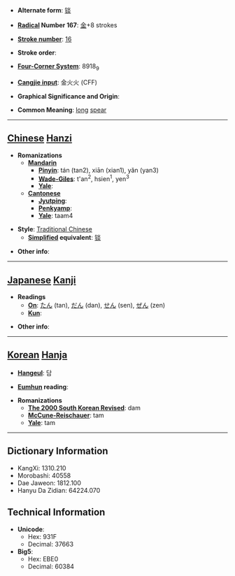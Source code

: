 * '''Alternate form''': [[锬]]

* '''[[Wiktionary:Chinese radical index| Radical]] Number 167''': [[Wiktionary:Chinese radical index 金|金]]+8 strokes

* '''[[Wiktionary:Chinese total strokes index|Stroke number]]''': [[Wiktionary:Chinese total strokes index 16|16]]

* '''Stroke order''': 

* '''[[Wiktionary:Chinese four corner index|Four-Corner System]]''': 8918<sub>9</sub>

* '''[[Wiktionary:Chinese Cangjie index|Cangjie input]]''': 金火火 (CFF)

* '''Graphical Significance and Origin''': 

* '''Common Meaning''': [[long]] [[spear]]

----

== [[Chinese]] [[Hanzi]] ==

* '''Romanizations'''
** '''[[Mandarin]]'''
*** '''[[Pinyin]]''': tán (tan2), xiān (xian1), yǎn (yan3)
*** '''[[Wade-Giles]]''': t'an<sup>2</sup>, hsien<sup>1</sup>, yen<sup>3</sup>
*** '''[[Yale]]''': 
** '''[[Cantonese]]'''
*** '''[[Jyutping]]''':
*** '''[[Penkyamp]]''': 
*** '''[[Yale]]''': taam4

* '''Style''': [[Traditional Chinese]] 
** '''[[Simplified Chinese|Simplified]] equivalent''': [[锬]]

* '''Other info''': 

----

== [[Japanese]] [[Kanji]] ==

* '''Readings'''
** '''[[On]]''': [[たん]] (tan), [[だん]] (dan), [[せん]] (sen), [[ぜん]] (zen)
** '''[[Kun]]''': 

* '''Other info''':  

----

== [[Korean]] [[Hanja]] ==

* '''[[Hangeul]]''': 담

* '''[[Eumhun]] reading''': 

* '''Romanizations'''
** '''[[The 2000 South Korean Revised Romanization|The 2000 South Korean Revised]]''': dam
** '''[[McCune-Reischauer]]''': tam
** '''[[Yale]]''': tam

----

== Dictionary Information ==

* KangXi: 1310.210
* Morobashi: 40558
* Dae Jaweon: 1812.100
* Hanyu Da Zidian: 64224.070

== Technical Information ==

* '''Unicode''':
** Hex: 931F
** Decimal: 37663
* '''Big5''':
** Hex: EBE0
** Decimal: 60384